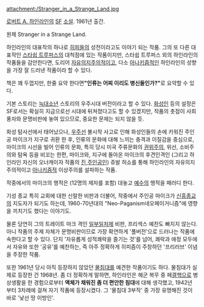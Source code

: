 attachment:/Stranger_in_a_Strange_Land.jpg

[[로버트 A. 하인라인]]의 [[SF]] [[소설]]. 1961년 출간.

원제 Stranger in a Strange Land.

하인라인의 대표작의 하나로 [[히피]]들의 성전이라고도 이야기 되는 작품. 
그의 또 다른 대표작인 [[스타쉽 트루퍼스]]의 대척점에 있는 작품이지만, 스타쉽 트루퍼스 외의 하인라인의 작품들을 감안한다면, 도리어 [[자유의지주의]]적이고, 다소 [[아나키즘]]적인 하인라인의 성향을 가장 잘 드러낸 작품이라 할 수 있다. 

책은 꽤 두껍지만, 한줄 요약 한다면'''"인류는 어찌 이리도 병신들인가?"'''로 요약할 수 있다. 

기본 스토리는 [[늑대소년]] 스토리의 우주시대 버전이라고 할 수 있다.
[[화성인]] 등의 설정은 SF로서는 확실히 지금으로선 시대에 뒤쳐졌다고도 할 수 있겠지만, 작품의 촛점이 사회풍자와 문명비판에 놓여 있으므로, 중요한 문제는 되지 않을 듯. 
 
화성 탐사선에서 태어났으나, [[우주선]] 불시착 사고로 인해 화성인들의 손에 키워진 주인공 마이크가 지구로 귀환 한 후, 인류의 문화에 대해 느끼는 충격과 이질감을 중심으로, 마이크의 시선을 빌어 인류의 문화, 특히 당시 미국 주류문화의 [[권위주의]], 위선, 소비주의와 탐욕 등을 비꼬는 한편, 마이크와, 지구에 돌아온 마이크의 후견인격인 (그리고 하인라인 자신의 오너캐이자 작품의 [[진 주인공]]인) 쥬발 허쇼를 통해 하인라인의 자유의지주의적이고 [[아나키즘]]적 이상주의를 설파하는 작품.

작중에서의 마이크의 행적은 (12명의 제자를 포함) 대놓고 [[예수]]의 행적을 패러디 한다. 

기성 종교 특히 교회에 대한 신랄한 비판과 더불어, 작중에서 주인공 마이크가 [[신흥종교]]의 지도자가 되기도 하는데, 1960-70년대의 "Neo-Paganism네오페이거니즘"에 영향을 끼치기도 했다는 이야기도. 

물론 당연히 그의 트레이트 마크 격인 [[일부일처제]] 비판, 프리섹스 예찬도 빠지지 않는다. 아니 작품의 주제 자체가 문명비판이므로 가장 확연하게 '풀버전'으로 드러나는 작품에 속한다고 할 수 있다. 단지 '자유롭게 성적쾌락을 즐기는 것'를 넘어, 쾌락과 애정 모두에서 자유와 또한 '공유'를 예찬하는, 즉 아주 정확하게 히피즘이 주창하던 '프리러브' 이념을 주장한 작품.

또한 1961년 당시 아직 등장하지 않았던 [[물침대]]를 예견한 작품이기도 하다. 물침대가 실제로 등장한 건 1968년. 좀 더 정확하게 말하면, 하인라인은 해군 복무 중 페[[결핵]]으로 병상생활을 한 경험으로부터 '''액체가 채워진 좀 더 편안한 침대'''에 대해 생각했고, 1942년 부터 3차례에 걸쳐 자기 작품에 등장시켰다. 그 '물침대 3부작' 중 가장 유명해진 것이 바로 '낯선 땅 이방인'.

